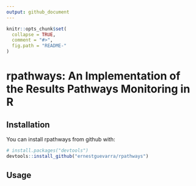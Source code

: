```yaml
---
output: github_document
---
```


<!-- README.md is generated from README.Rmd. Please edit that file -->

```r
knitr::opts_chunk$set(
  collapse = TRUE,
  comment = "#>",
  fig.path = "README-"
)
```

# rpathways: An Implementation of the Results Pathways Monitoring in R



## Installation

You can install rpathways from github with:

```r
# install.packages("devtools")
devtools::install_github("ernestguevarra/rpathways")
```

## Usage



